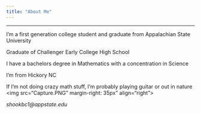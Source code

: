 ```yaml
---
title: "About Me"
---
```


<hr>


I'm a first generation college student and graduate from Appalachian State University

Graduate of Challenger Early College High School

I have a bachelors degree in Mathematics with a concentration in Science

I'm from Hickory NC

If I'm not doing crazy math stuff, I'm probably playing guitar or out in nature
<img src="Capture.PNG" margin-right: 35px" align="right">

*shookbc1@appstate.edu*